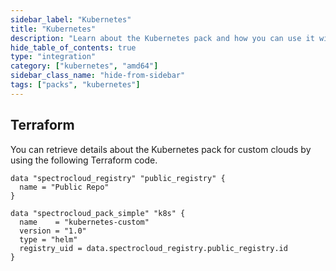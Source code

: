 ```yaml
---
sidebar_label: "Kubernetes"
title: "Kubernetes"
description: "Learn about the Kubernetes pack and how you can use it with your host clusters."
hide_table_of_contents: true
type: "integration"
category: ["kubernetes", "amd64"]
sidebar_class_name: "hide-from-sidebar"
tags: ["packs", "kubernetes"]
---
```


<RedirectPackPage packName="kubernetes-custom" />

<PartialsComponent category="packs" name="kubernetes-generic" />

## Terraform

You can retrieve details about the Kubernetes pack for custom clouds by using the following Terraform code.

```hcl
data "spectrocloud_registry" "public_registry" {
  name = "Public Repo"
}

data "spectrocloud_pack_simple" "k8s" {
  name    = "kubernetes-custom"
  version = "1.0"
  type = "helm"
  registry_uid = data.spectrocloud_registry.public_registry.id
}
```
